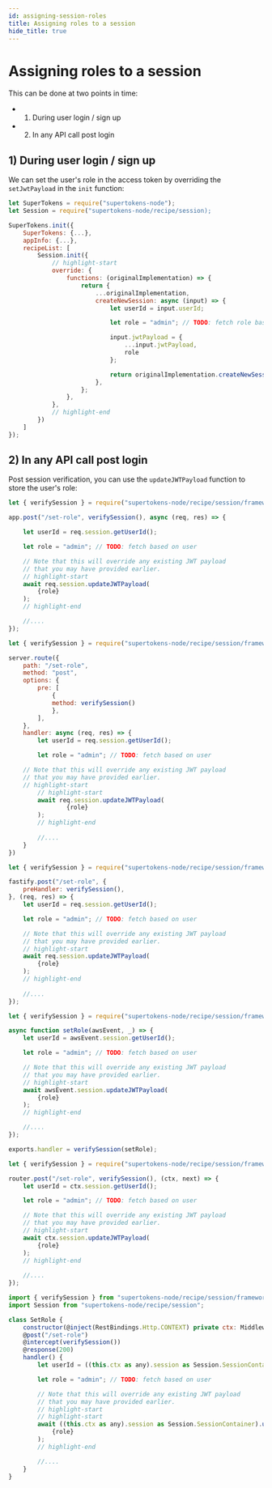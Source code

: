 ```yaml
---
id: assigning-session-roles
title: Assigning roles to a session 
hide_title: true
---
```


<!-- COPY DOCS -->
<!-- ./thirdpartyemailpassword/common-customizations/user-roles/assigning-session-roles.mdx -->


# Assigning roles to a session

This can be done at two points in time:
- 1) During user login / sign up
- 2) In any API call post login

## 1) During user login / sign up

We can set the user's role in the access token by overriding the `setJwtPayload` in the `init` function:

<BackendSDKTabs>
<TabItem value="nodejs">

```jsx
let SuperTokens = require("supertokens-node");
let Session = require("supertokens-node/recipe/session);

SuperTokens.init({
    SuperTokens: {...},
    appInfo: {...},
    recipeList: [
        Session.init({
            // highlight-start
            override: {
                functions: (originalImplementation) => {
                    return {
                        ...originalImplementation,
                        createNewSession: async (input) => {
                            let userId = input.userId;

                            let role = "admin"; // TODO: fetch role based on userId

                            input.jwtPayload = {
                                ...input.jwtPayload,
                                role
                            };

                            return originalImplementation.createNewSession(input);
                        },
                    };
                },
            },
            // highlight-end
        })
    ]
});
```
</TabItem>
</BackendSDKTabs>

## 2) In any API call post login

Post session verification, you can use the `updateJWTPayload` function to store the user's role:

<BackendSDKTabs>
<TabItem value="nodejs">
<NodeJSFrameworkSubTabs>
<TabItem value="express">

```jsx
let { verifySession } = require("supertokens-node/recipe/session/framework/express");

app.post("/set-role", verifySession(), async (req, res) => {

    let userId = req.session.getUserId(); 

    let role = "admin"; // TODO: fetch based on user

    // Note that this will override any existing JWT payload
    // that you may have provided earlier.
    // highlight-start
    await req.session.updateJWTPayload(
        {role}
    );
    // highlight-end

    //....
});
```
</TabItem>
<TabItem value="hapi">

```jsx
let { verifySession } = require("supertokens-node/recipe/session/framework/hapi");

server.route({
    path: "/set-role",
    method: "post",
    options: {
        pre: [
            {
            method: verifySession()
            },
        ],
    },
    handler: async (req, res) => {
        let userId = req.session.getUserId();

        let role = "admin"; // TODO: fetch based on user

    // Note that this will override any existing JWT payload
    // that you may have provided earlier.
    // highlight-start
        // highlight-start
        await req.session.updateJWTPayload(
                {role}
        );
        // highlight-end
        
        //....
    }
})
```
</TabItem>
<TabItem value="fastify">

```jsx
let { verifySession } = require("supertokens-node/recipe/session/framework/fastify");

fastify.post("/set-role", {
    preHandler: verifySession(),
}, (req, res) => {
    let userId = req.session.getUserId();

    let role = "admin"; // TODO: fetch based on user

    // Note that this will override any existing JWT payload
    // that you may have provided earlier.
    // highlight-start
    await req.session.updateJWTPayload(
        {role}
    );
    // highlight-end
    
    //....
});
```

</TabItem>
<TabItem value="awsLambda">

```jsx
let { verifySession } = require("supertokens-node/recipe/session/framework/awsLambda");

async function setRole(awsEvent, _) => {
    let userId = awsEvent.session.getUserId();

    let role = "admin"; // TODO: fetch based on user

    // Note that this will override any existing JWT payload
    // that you may have provided earlier.
    // highlight-start
    await awsEvent.session.updateJWTPayload(
        {role}
    );
    // highlight-end

    //....
});

exports.handler = verifySession(setRole);

```

</TabItem>
<TabItem value="koa">

```jsx
let { verifySession } = require("supertokens-node/recipe/session/framework/koa");

router.post("/set-role", verifySession(), (ctx, next) => {
    let userId = ctx.session.getUserId();

    let role = "admin"; // TODO: fetch based on user

    // Note that this will override any existing JWT payload
    // that you may have provided earlier.
    // highlight-start
    await ctx.session.updateJWTPayload(
        {role}
    );
    // highlight-end
    
    //....
});
```

</TabItem>
<TabItem value="loopback">

```jsx
import { verifySession } from "supertokens-node/recipe/session/framework/loopback";
import Session from "supertokens-node/recipe/session";

class SetRole {
    constructor(@inject(RestBindings.Http.CONTEXT) private ctx: MiddlewareContext) {}
    @post("/set-role")
    @intercept(verifySession())
    @response(200)
    handler() {
        let userId = ((this.ctx as any).session as Session.SessionContainer).getUserId();

        let role = "admin"; // TODO: fetch based on user

        // Note that this will override any existing JWT payload
        // that you may have provided earlier.
        // highlight-start
        // highlight-start
        await ((this.ctx as any).session as Session.SessionContainer).updateJWTPayload(
            {role}
        );
        // highlight-end

        //....
    }
}
```

</TabItem>
</NodeJSFrameworkSubTabs>
</TabItem>
</BackendSDKTabs>
